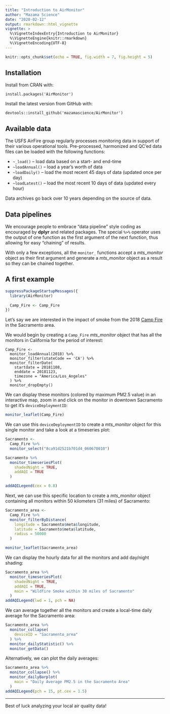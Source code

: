 ```yaml
---
title: "Introduction to AirMonitor"
author: "Mazama Science"
date: "2020-02-12"
output: rmarkdown::html_vignette
vignette: >
  %\VignetteIndexEntry{Introduction to AirMonitor}
  %\VignetteEngine{knitr::rmarkdown}
  %\VignetteEncoding{UTF-8}
---
```


```r
knitr::opts_chunk$set(echo = TRUE, fig.width = 7, fig.height = 5)
```

## Installation

Install from CRAN with:

`install.packages('AirMonitor')`

Install the latest version from GitHub with:

`devtools::install_github('mazamascience/AirMonitor')`

## Available data

The USFS AirFire group regularly processes monitoring data in support of their
various operational tools. Pre-processed, harmonized and QC'ed data files can
be loaded with the following functions:

* `~_load()` -- load data based on a start- and end-time
* `~loadAnnual()` -- load a year's worth of data
* `~loadDaily()` -- load the most recent 45 days of data (updated once per day)
* `~loadLatest()` -- load the most recent 10 days of data (updated every hour)

Data archives go back over 10 years depending on the source of data.

## Data pipelines

We encourage people to embrace "data pipeline" style coding as encouraged by
**dplyr** and related packages. The special `%>%` operator uses the output
of one function as the first argument of the next function, thus allowing for 
easy "chaining" of results.

With only a few exceptions, all the `monitor_` functions accept a _mts_monitor_ 
object as their first argument and generate a _mts_monitor_ object as a result 
so they can be chained together.

## A first example

```r
suppressPackageStartupMessages({
  library(AirMonitor)
  
  Camp_Fire <- Camp_Fire
})
```

Let's say we are interested in the impact of smoke from the 2018 
[Camp Fire](https://en.wikipedia.org/wiki/Camp_Fire_(2018)) in the Sacramento
area.

We would begin by creating a `Camp_Fire` _mts_monitor_ object that has all the
monitors in California for the period of interest:

```
Camp_Fire <-
  monitor_loadAnnual(2018) %>%
  monitor_filter(stateCode == 'CA') %>%
  monitor_filterDate(
    startdate = 20181108,
    enddate = 20181123,
    timezone = "America/Los_Angeles"
  ) %>%
  monitor_dropEmpty()
```

We can display these monitors (colored by maximum PM2.5 value) in an interactive
map, zoom in and click on the monitor in downtown Sacramento to get it's 
`deviceDeploymentID`:

```r
monitor_leaflet(Camp_Fire)
```

We can use this `deviceDeploymentID` to create a _mts_monitor_ object for this 
single monitor and take a look at a timeseries plot:

```r
Sacramento <-
  Camp_Fire %>%
  monitor_select("8ca91d2521b701d4_060670010")

Sacramento %>%
  monitor_timeseriesPlot(
    shadedNight = TRUE,
    addAQI = TRUE
  )

addAQILegend(cex = 0.8)
```

Next, we can use this specific location to create a _mts_monitor_ object
containing all monitors within 50 kilometers (31 miles) of Sacramento:

```r
Sacramento_area <-
  Camp_Fire %>%
  monitor_filterByDistance(
    longitude = Sacramento$meta$longitude,
    latitude = Sacramento$meta$latitude,
    radius = 50000
  )

monitor_leaflet(Sacramento_area)
```

We can display the hourly data for all the monitors and add day/night shading:

```r
Sacramento_area %>%
  monitor_timeseriesPlot(
    shadedNight = TRUE,
    addAQI = TRUE,
    main = "Wildfire Smoke within 30 miles of Sacramento"
  )
addAQILegend(lwd = 1, pch = NA)
```

We can average together all the monitors and create a local-time daily average
for the Sacramento area:

```r
Sacramento_area %>%
  monitor_collapse(
    deviceID = "Sacramento_area"
  ) %>%
  monitor_dailyStatistic() %>%
  monitor_getData()
```

Alternatively, we can plot the daily averages:

```r
Sacramento_area %>%
  monitor_collapse() %>%
  monitor_dailyBarplot(
    main = "Daily Average PM2.5 in the Sacramento Area"
  )
addAQILegend(pch = 15, pt.cex = 1.5)
```

----

Best of luck analyzing your local air quality data!

